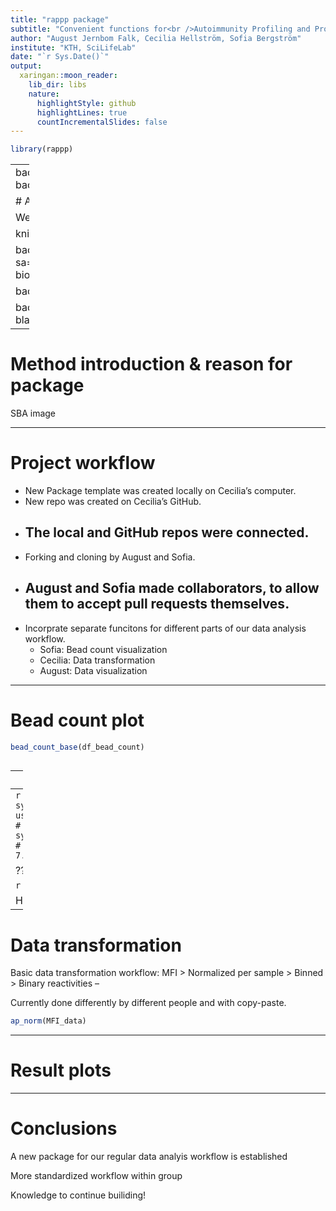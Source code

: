 ```yaml
---
title: "rappp package"
subtitle: "Convenient functions for<br />Autoimmunity Profiling and Protein Profiling<br />data analysis using R"
author: "August Jernbom Falk, Cecilia Hellström, Sofia Bergström"
institute: "KTH, SciLifeLab"
date: "`r Sys.Date()`"
output:
  xaringan::moon_reader:
    lib_dir: libs
    nature:
      highlightStyle: github
      highlightLines: true
      countIncrementalSlides: false
---
```

```r
library(rappp)
```

---
background-image: url(https://ki.se/sites/default/files/migrate/styles/adaptive/public/scilifelab-in-stockholm.jpg)
background-position: right
background-size: contain

# Affinity proteomics
## Protein profiling and Autoimmunity profiling
???
# Introduction

We are from SciLifeLab
blah blah
loggor


knitr::include_graphics("../rappp_pictures/scilifelab.jpg")


background-image: url(https://www.google.com/url?sa=i&source=images&cd=&ved=2ahUKEwiLgISspfbiAhVYwcQBHYArBD4QjRx6BAgBEAU&url=https%3A%2F%2Fki.se%2Fen%2Fresearch%2Fmolecular-biosciences-scilifelab&psig=AOvVaw0gD29mG-DViOdCo8-lWXcA&ust=1561059260613190)


background-image: url(https://upload.wikimedia.org/wikipedia/commons/b/be/Sharingan_triple.svg)

background-image: url(https://thumb.mp-farm.com/90584852/preview.jpg)
https://thumb.mp-farm.com/90584852/preview.jpg
We are from SciLifeLab
blah blah
loggor
 
---

# Method introduction & reason for package

SBA image

---

# Project workflow

- New Package template was created locally on Cecilia's computer.
- New repo was created on Cecilia's GitHub.
- The local and GitHub repos were connected.
--

- Forking and cloning by August and Sofia.
- August and Sofia made collaborators, to allow them to accept pull requests themselves.
--

- Incorprate separate funcitons for different parts of our data analysis workflow.
  - Sofia: Bead count visualization
  - Cecilia: Data transformation
  - August: Data visualization

---

# Bead count plot

```r

bead_count_base(df_bead_count)



```

--
```r
bead_count_ggplot(df_bead_count)

```
--
```r
#> system.time(bead_count_base(df_bead_count))
#   user  system elapsed 
# 16.030   0.140  16.255 
#
#
#> system.time(bead_count_ggplot(df_bead_count))
#   user  system elapsed 
#  7.012   0.171   7.233
```


???

```r
median(c(3,5,7,9,26,27))
```


Hej syns detta?
incl benchmark?

---

# Data transformation

Basic data transformation workflow:
MFI > Normalized per sample > Binned > Binary reactivities
--

Currently done differently by different people and with copy-paste.

```r
ap_norm(MFI_data)
```



---

# Result plots

---

# Conclusions

A new package for our regular data analyis workflow is established

More standardized workflow within group

Knowledge to continue builiding!

